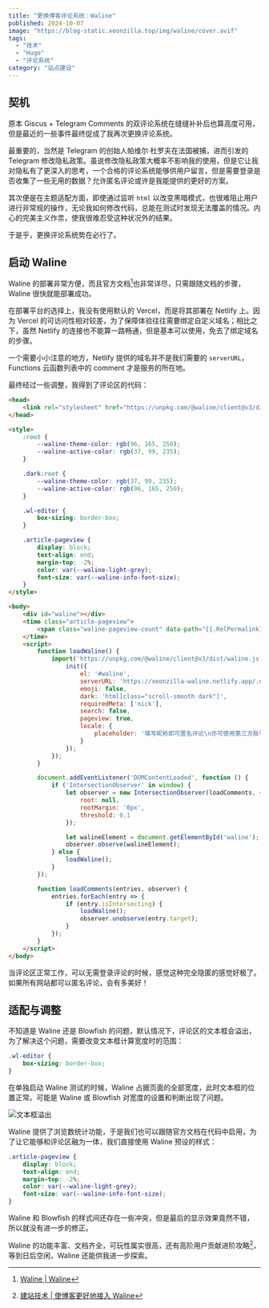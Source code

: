 ```yaml
---
title: "更换博客评论系统：Waline"
published: 2024-10-07
image: "https://blog-static.xeonzilla.top/img/waline/cover.avif"
tags:
  - "技术"
  - "Hugo"
  - "评论系统"
category: "站点建设"
---
```

## 契机
原本 Giscus + Telegram Comments 的双评论系统在缝缝补补后也算高度可用，但是最近的一些事件最终促成了我再次更换评论系统。

最重要的，当然是 Telegram 的创始人帕维尔·杜罗夫在法国被捕，进而引发的 Telegram 修改隐私政策。虽说修改隐私政策大概率不影响我的使用，但是它让我对隐私有了更深入的思考，一个合格的评论系统能够供用户留言，但是需要登录是否收集了一些无用的数据？允许匿名评论或许是我能提供的更好的方案。

其次便是在主题适配方面，即使通过监听 `html` 以改变黑暗模式，也很难阻止用户进行非常规的操作，无论我如何修改代码，总能在测试时发现无法覆盖的情况。内心的完美主义作祟，使我很难忍受这种状况外的结果。

于是乎，更换评论系统势在必行了。

## 启动 Waline
Waline 的部署非常方便，而且官方文档[^1]也非常详尽，只需跟随文档的步骤，Waline 很快就能部署成功。

在部署平台的选择上，我没有使用默认的 Vercel，而是将其部署在 Netlify 上。因为 Vercel 的可访问性相对较差，为了保障体验往往需要绑定自定义域名；相比之下，虽然 Netlify 的连接也不能算一路畅通，但是基本可以使用，免去了绑定域名的步骤。

一个需要小小注意的地方，Netlify 提供的域名并不是我们需要的 `serverURL`，Functions 云函数列表中的 comment 才是服务的所在地。

最终经过一些调整，我得到了评论区的代码：

```html title="layouts/partials/comments.html" collapse={38-46} {16-18, 20-26}
<head>
    <link rel="stylesheet" href="https://unpkg.com/@waline/client@v3/dist/waline.css" />
</head>

<style>
    :root {
        --waline-theme-color: rgb(96, 165, 250);
        --waline-active-color: rgb(37, 99, 235);
    }

    .dark:root {
        --waline-theme-color: rgb(37, 99, 235);
        --waline-active-color: rgb(96, 165, 250);
    }

    .wl-editor {
        box-sizing: border-box;
    }

    .article-pageview {
        display: block;
        text-align: end;
        margin-top: -2%;
        color: var(--waline-light-grey);
        font-size: var(--waline-info-font-size);
    }
</style>

<body>
    <div id="waline"></div>
    <time class="article-pageview">
        <span class="waline-pageview-count" data-path="{{.RelPermalink}}">0</span> 次浏览
    </time>
    <script>
        function loadWaline() {
            import('https://unpkg.com/@waline/client@v3/dist/waline.js').then(({ init }) => {
                init({
                    el: '#waline',
                    serverURL: 'https://xeonzilla-waline.netlify.app/.netlify/functions/comment',
                    emoji: false,
                    dark: 'html[class="scroll-smooth dark"]',
                    requiredMeta: ['nick'],
                    search: false,
                    pageview: true,
                    locale: {
                        placeholder: '填写昵称即可匿名评论\n亦可使用第三方账号登录'
                    }
                });
            });
        }

        document.addEventListener('DOMContentLoaded', function () {
            if ('IntersectionObserver' in window) {
                let observer = new IntersectionObserver(loadComments, {
                    root: null,
                    rootMargin: '0px',
                    threshold: 0.1
                });

                let walineElement = document.getElementById('waline');
                observer.observe(walineElement);
            } else {
                loadWaline();
            }
        });

        function loadComments(entries, observer) {
            entries.forEach(entry => {
                if (entry.isIntersecting) {
                    loadWaline();
                    observer.unobserve(entry.target);
                }
            });
        }
    </script>
</body>
```

当评论区正常工作，可以无需登录评论的时候，感觉这种完全隐匿的感觉好极了。如果所有网站都可以匿名评论，会有多美好！

## 适配与调整
不知道是 Waline 还是 Blowfish 的问题，默认情况下，评论区的文本框会溢出，为了解决这个问题，需要改变文本框计算宽度时的范围：

```css title="layouts/partials/comments.html" startLineNumber=16
.wl-editor {
    box-sizing: border-box;
}
```

在单独启动 Waline 测试的时候，Waline 占据页面的全部宽度，此时文本框的位置正常。可能是 Waline 或 Blowfish 对宽度的设置和判断出现了问题。

![文本框溢出](https://blog-static.xeonzilla.top/img/waline/01.avif "文本框溢出")

Waline 提供了浏览数统计功能，于是我们也可以跟随官方文档在代码中启用，为了让它能够和评论区融为一体，我们直接使用 Waline 预设的样式：

```css title="layouts/partials/comments.html" startLineNumber=20
.article-pageview {
    display: block;
    text-align: end;
    margin-top: -2%;
    color: var(--waline-light-grey);
    font-size: var(--waline-info-font-size);
}
```

Waline 和 Blowfish 的样式间还存在一些冲突，但是最后的显示效果竟然不错，所以就没有进一步的修正。

Waline 的功能丰富、文档齐全，可玩性属实很高，还有高阶用户贡献进阶攻略[^2]，等到日后空闲，Waline 还能供我进一步探索。

[^1]:[Waline | Waline](https://waline.js.org/)
[^2]:[建站技术 | 使博客更好地接入 Waline](https://blog.reincarnatey.net/2024/0719-better-waline/)
